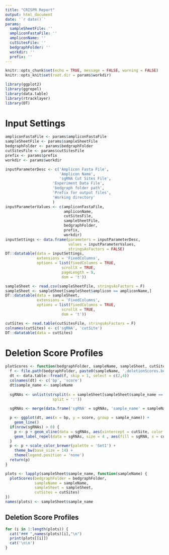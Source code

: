 ```yaml
---
title: "CRISPR Report"
output: html_document
date: '`r date()`'
params: 
  sampleSheetFile: ''
  ampliconFastaFile: ''
  ampliconName: ''
  cutSitesFile: ''
  bedgraphFolder: ''
  workdir: ''
  prefix: ''
---
```


```r
knitr::opts_chunk$set(echo = TRUE, message = FALSE, warning = FALSE)
knitr::opts_knit$set(root.dir = params$workdir)

library(ggplot2)
library(ggrepel)
library(data.table)
library(rtracklayer)
library(DT)
```

# Input Settings
```r
ampliconFastaFile <- params$ampliconFastaFile
sampleSheetFile <- params$sampleSheetFile
bedgraphFolder <- params$bedgraphFolder
cutSitesFile <- params$cutSitesFile
prefix <- params$prefix
workdir <- params$workdir

inputParameterDesc <- c('Amplicon Fasta File',
                        'Amplicon Name',
                        'sgRNA Cut Sites File', 
                     'Experiment Data File',
                     'bedgraph folder path', 
                     'Prefix for output files',
                     'Working directory'
                     )
inputParameterValues <- c(ampliconFastaFile,
                          ampliconName,
                          cutSitesFile, 
                          sampleSheetFile,
                          bedgraphFolder, 
                          prefix,
                          workdir)
inputSettings <- data.frame(parameters = inputParameterDesc,
                            values = inputParameterValues,
                            stringsAsFactors = FALSE)
DT::datatable(data = inputSettings,
              extensions = 'FixedColumns',
              options = list(fixedColumns = TRUE,
                         scrollX = TRUE,
                         pageLength = 9,
                         dom = 't'))
```

```r
sampleSheet <- read.csv(sampleSheetFile, stringsAsFactors = F)
sampleSheet <- sampleSheet[sampleSheet$amplicon == ampliconName,]
DT::datatable(data = sampleSheet,
              extensions = 'FixedColumns',
              options = list(fixedColumns = TRUE,
                         scrollX = TRUE,
                         dom = 't'))

cutSites <- read.table(cutSitesFile, stringsAsFactors = F)
colnames(cutSites) <- c('sgRNA', 'cutSite')
DT::datatable(data = cutSites)
```


# Deletion Score Profiles 

```r

plotScores <- function(bedgraphFolder, sampleName, sampleSheet, cutSites) {
  f <- file.path(bedgraphFolder, paste0(sampleName, '.deletionScores.bedgraph'))
  dt <- data.table::fread(f, skip = 1, select = c(2,4))
  colnames(dt) <- c('bp', 'score')
  dt$sample_name <- sampleName
  
  sgRNAs <- unlist(strsplit(x = sampleSheet[sampleSheet$sample_name == sampleName,]$sgRNA_ids, 
                     split = ':'))
  
  sgRNAs <- merge(data.frame('sgRNA' = sgRNAs, 'sample_name' = sampleName), cutSites, by = 'sgRNA')

  p <- ggplot(dt, aes(x = bp, y = score, group = sample_name)) +
    geom_line() 
  if(nrow(sgRNAs) > 0) {
    p <- p + geom_vline(data = sgRNAs, aes(xintercept = cutSite, color = sgRNA)) + 
    geom_label_repel(data = sgRNAs, size = 4 , aes(fill = sgRNA, x = cutSite, y = max(dt$score), label = sgRNA)) 
  }
  p <- p + scale_color_brewer(palette = 'Set1') + 
    theme_bw(base_size = 14) + 
    theme(legend.position = 'none') 
  return(p)
}

plots <- lapply(sampleSheet$sample_name, function(sampleName) {
  plotScores(bedgraphFolder = bedgraphFolder, 
             sampleName = sampleName, 
             sampleSheet = sampleSheet, 
             cutSites = cutSites)
})
names(plots) <- sampleSheet$sample_name
```


## Deletion Score Profiles {.tabset}

```r
for (i in 1:length(plots)) {
  cat("### ",names(plots)[i],"\n")
  print(plots[[i]])
  cat('\n\n')
}
```


